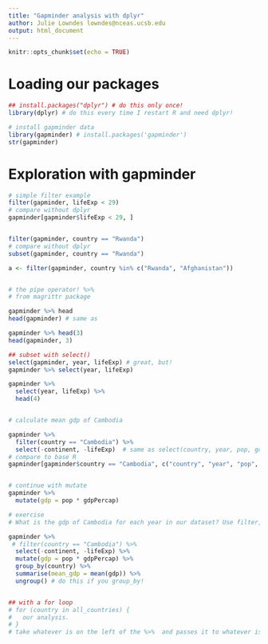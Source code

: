 ```yaml
---
title: "Gapminder analysis with dplyr"
author: Julie Lowndes lowndes@nceas.ucsb.edu
output: html_document
---
```


```r
knitr::opts_chunk$set(echo = TRUE)
```

# Loading our packages
```r

## install.packages("dplyr") # do this only once! 
library(dplyr) # do this every time I restart R and need dplyr!

# install gapminder data
library(gapminder) # install.packages('gapminder')
str(gapminder)

```


# Exploration with gapminder

```r

# simple filter example
filter(gapminder, lifeExp < 29)
# compare without dplyr
gapminder[gapminder$lifeExp < 29, ]


filter(gapminder, country == "Rwanda")
# compare without dplyr
subset(gapminder, country == "Rwanda")

a <- filter(gapminder, country %in% c("Rwanda", "Afghanistan"))


# the pipe operator! %>% 
# from magrittr package

gapminder %>% head 
head(gapminder) # same as 

gapminder %>% head(3)
head(gapminder, 3)

## subset with select()
select(gapminder, year, lifeExp) # great, but!
gapminder %>% select(year, lifeExp)

gapminder %>% 
  select(year, lifeExp) %>%
  head(4)


# calculate mean gdp of Cambodia

gapminder %>%
  filter(country == "Cambodia") %>%
  select(-continent, -lifeExp)  # same as select(country, year, pop, gdpPercap)
# compare to base R
gapminder[gapminder$country == "Cambodia", c("country", "year", "pop", "gdpPercap")]


# continue with mutate
gapminder %>%
  mutate(gdp = pop * gdpPercap)

# exercise
# What is the gdp of Cambodia for each year in our dataset? Use filter, select, and mutate. "gapminder then filter then select then mutate' 

gapminder %>%
 # filter(country == "Cambodia") %>%
  select(-continent, -lifeExp) %>%
  mutate(gdp = pop * gdpPercap) %>%
  group_by(country) %>%
  summarise(mean_gdp = mean(gdp)) %>%
  ungroup() # do this if you group_by!


## with a for loop
# for (country in all_countries) {
#   our analysis. 
# }
# take whatever is on the left of the %>%  and passes it to whatever is on the right, as the first argument


```

